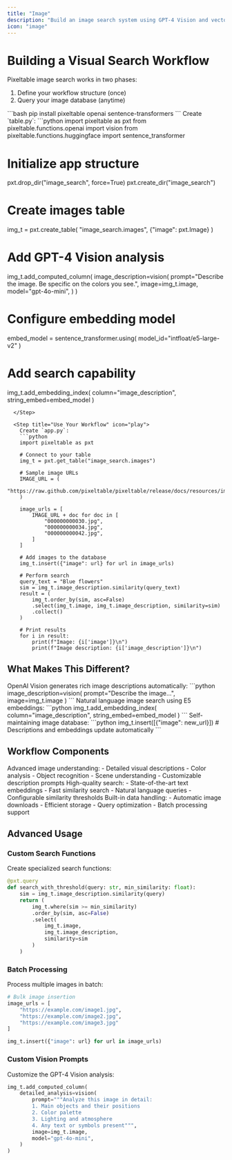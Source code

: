 ```yaml
---
title: "Image"
description: "Build an image search system using GPT-4 Vision and vector embeddings"
icon: "image"
---
```


# Building a Visual Search Workflow

Pixeltable image search works in two phases:
1. Define your workflow structure (once)
2. Query your image database (anytime)

<Steps>
  <Step title="Install Dependencies">
    ```bash
    pip install pixeltable openai sentence-transformers
    ```
  </Step>

  <Step title="Define Your Workflow" icon="wand-magic-sparkles">
    Create `table.py`:
    ```python
  import pixeltable as pxt
  from pixeltable.functions.openai import vision
  from pixeltable.functions.huggingface import sentence_transformer

  # Initialize app structure
  pxt.drop_dir("image_search", force=True)
  pxt.create_dir("image_search")

  # Create images table
  img_t = pxt.create_table(
      "image_search.images", 
      {"image": pxt.Image}
  )

  # Add GPT-4 Vision analysis
  img_t.add_computed_column(
      image_description=vision(
          prompt="Describe the image. Be specific on the colors you see.",
          image=img_t.image,
          model="gpt-4o-mini",
      )
  )

  # Configure embedding model
  embed_model = sentence_transformer.using(
      model_id="intfloat/e5-large-v2"
  )

  # Add search capability
  img_t.add_embedding_index(
      column="image_description", 
      string_embed=embed_model
  )
```
  </Step>

  <Step title="Use Your Workflow" icon="play">
    Create `app.py`:
    ```python
    import pixeltable as pxt

    # Connect to your table
    img_t = pxt.get_table("image_search.images")

    # Sample image URLs
    IMAGE_URL = (
        "https://raw.github.com/pixeltable/pixeltable/release/docs/resources/images/"
    )

    image_urls = [
        IMAGE_URL + doc for doc in [
            "000000000030.jpg",
            "000000000034.jpg",
            "000000000042.jpg",
        ]
    ]

    # Add images to the database
    img_t.insert({"image": url} for url in image_urls)

    # Perform search
    query_text = "Blue flowers"
    sim = img_t.image_description.similarity(query_text)
    result = (
        img_t.order_by(sim, asc=False)
        .select(img_t.image, img_t.image_description, similarity=sim)
        .collect()
    )

    # Print results
    for i in result:
        print(f"Image: {i['image']}\n")
        print(f"Image description: {i['image_description']}\n")
```
  </Step>
</Steps>

## What Makes This Different?

<CardGroup cols={1}>
  <Card title="AI Vision" icon="eye">
    OpenAI Vision generates rich image descriptions automatically:
    ```python
    image_description=vision(
        prompt="Describe the image...",
        image=img_t.image
    )
    ```
  </Card>

  <Card title="Vector Search" icon="magnifying-glass">
    Natural language image search using E5 embeddings:
    ```python
    img_t.add_embedding_index(
        column="image_description",
        string_embed=embed_model
    )
    ```
  </Card>

  <Card title="Auto-updating" icon="arrows-rotate">
    Self-maintaining image database:
    ```python
    img_t.insert([{"image": new_url}])
    # Descriptions and embeddings update automatically
    ```
  </Card>
</CardGroup>

## Workflow Components

<AccordionGroup>
  <Accordion title="OpenAI Vision" icon="robot">
    Advanced image understanding:
    - Detailed visual descriptions
    - Color analysis
    - Object recognition
    - Scene understanding
    - Customizable description prompts
  </Accordion>

  <Accordion title="E5 Embeddings" icon="network-wired">
    High-quality search:
    - State-of-the-art text embeddings
    - Fast similarity search
    - Natural language queries
    - Configurable similarity thresholds
  </Accordion>

  <Accordion title="Data Management" icon="database">
    Built-in data handling:
    - Automatic image downloads
    - Efficient storage
    - Query optimization
    - Batch processing support
  </Accordion>
</AccordionGroup>

## Advanced Usage

### Custom Search Functions

Create specialized search functions:

```python
@pxt.query
def search_with_threshold(query: str, min_similarity: float):
    sim = img_t.image_description.similarity(query)
    return (
        img_t.where(sim >= min_similarity)
        .order_by(sim, asc=False)
        .select(
            img_t.image,
            img_t.image_description,
            similarity=sim
        )
    )
```

### Batch Processing

Process multiple images in batch:

```python
# Bulk image insertion
image_urls = [
    "https://example.com/image1.jpg",
    "https://example.com/image2.jpg",
    "https://example.com/image3.jpg"
]

img_t.insert({"image": url} for url in image_urls)
```

### Custom Vision Prompts

Customize the GPT-4 Vision analysis:

```python
img_t.add_computed_column(
    detailed_analysis=vision(
        prompt="""Analyze this image in detail:
        1. Main objects and their positions
        2. Color palette
        3. Lighting and atmosphere
        4. Any text or symbols present""",
        image=img_t.image,
        model="gpt-4o-mini",
    )
)
```